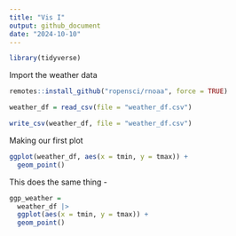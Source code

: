 ```yaml
---
title: "Vis I"
output: github_document
date: "2024-10-10"
---
```


```r
library(tidyverse)
```



Import the weather data 
```r
remotes::install_github("ropensci/rnoaa", force = TRUE)

weather_df = read_csv(file = "weather_df.csv")

write_csv(weather_df, file = "weather_df.csv")
```

Making our first plot 
```r
ggplot(weather_df, aes(x = tmin, y = tmax)) + 
  geom_point()
```

This does the same thing - 
```r
ggp_weather = 
  weather_df |>
  ggplot(aes(x = tmin, y = tmax)) + 
  geom_point()
```